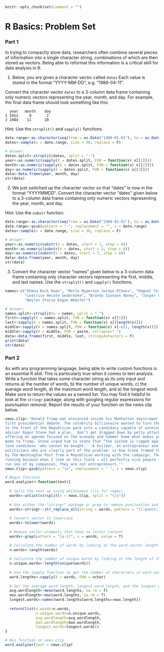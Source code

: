 ```r
knitr::opts_chunk$set(comment = "")
```

# R Basics: Problem Set

### Part 1

In trying to compactly store data, researchers often combine several pieces of information into a single character string, combinations of which are then stored as vectors.  Being able to reformat this information is a critical skill for data analysis in R.

1.  Below, you are given a character vector called `dates` Each value is stored in the format "YYYY-MM-DD", e.g. "1986-04-11".

Convert the character vector `dates` to a 3-column data frame containing only numeric vectors representing the year, month, and day. For example, the final data frame should look something like this:

```
  year   month    day
1 1912     8       2
2 1984    11      20
```

Hint: Use the ```strsplit()``` and ```sapply()``` functions.

```r
date.range<-as.character(seq(from = as.Date("1900-01-01"), to = as.Date("1999-12-31"), by = "1 day"))
dates<-sample(x = date.range, size = 30, replace = F)

# Answer:
dates.split<-strsplit(dates, split = "-")
year<-as.numeric(sapply(X = dates.split, FUN = function(x) x[[1]]))
month<-as.numeric(sapply(X = dates.split, FUN = function(x) x[[2]]))
day<-as.numeric(sapply(X = dates.split, FUN = function(x) x[[3]]))
data<-data.frame(year, month, day)
str(data)
```

2.  We just switched up the character vector so that "dates" is now in the format "YYYYMMDD". Convert the character vector "dates" given below to a 3-column data frame containing only numeric vectors representing the year, month, and day.

Hint: Use the `substr` function.

```r
date.range<-as.character(seq(from = as.Date("1900-01-01"), to = as.Date("1999-12-31"), by = "1 day"))
date.range<-gsub(pattern = "-", replacement = "", x = date.range)
dates<-sample(x = date.range, size = 30, replace = F)

# Answer:
year<-as.numeric(substr(x = dates, start = 1, stop = 4))
month<-as.numeric(substr(x = dates, start = 5, stop = 6))
day<-as.numeric(substr(x = dates, start = 7, stop = 8))
data<-data.frame(year, month, day)
str(data)
```

3.  Convert the character vector "names" given below to a 3-column data frame containing only character vectors representing the first, middle, and last names.  Use the ```strsplit()``` and ```sapply()``` functions.  

```r
names<-c("Shena Buck Keen", "Merle Hyperion Jordyn Ethans", "Raguel Totty May", "Peggie Walton",
         "Leatrice Hecate Seabrooke", "Brandy Sionann Abney", "Jasper Grey","Katherine Darian Kalie Butcher",
         "Waylon Stacie Eógan Webster")

# Answer:
names.split<-strsplit(x = names, split = " ")
first<-sapply(X = names.split, FUN = function(x) x[[1]])
last<-sapply(X = names.split, FUN = function(x) x[[length(x)]])
middle<-sapply(X = names.split, FUN = function(x) x[-c(1, length(x))])
middle<-sapply(X = middle, FUN = paste, collapse=" ")
data<-data.frame(first, middle, last, stringsAsFactors = F)
print(data)
str(data)
```

### Part 2

As with any programming language, being able to write custom functions is an essential R skill. This is particularly true when it comes to text analysis.  Write a function that takes some character string as its only input and returns a) the number of words, b) the number of unique words, c) the average word length, d) the maximum word length, and e) the longest word.  Make sure to return the values as a named list.  You may find it helpful to look at the ```stringr``` package, along with googling regular expressions for punctuation removal.  Report the results of your function on the news clip below.

```r
news.clip<-"Donald Trump was ensconced inside his Manhattan skyscraper early last week, preparing for his 
first presidential debate. The celebrity billionaire wanted to turn the summer fling that had catapulted him
to the front of the Republican pack into a candidacy capable of winning the White House — and his longtime 
adviser Roger Stone had a plan.  Don’t get dragged down by petty attacks, Stone counseled Trump, but begin 
offering an agenda focused on the economy and hammer home what makes you a singular candidate. In a 13-page 
memo to Trump, Stone urged him to state that “the system is rigged against the citizens” and that he is the 
lone candidate 'who cannot be bought.' 'A builder, an entrepreneur and a capitalist versus a bunch of 
politicians who are clearly part of the problem' is how Stone framed the contest in the document, obtained 
by The Washington Post from a Republican working with the campaign. The memo suggested a sound bite: 'I am 
running because when I look at this field — all perfectly nice people — I know that none of them could ever 
run one of my companies. They are not entrepreneurs.'"
news.clip<-gsub(pattern = "\n", replacement = " ", x = news.clip)

# Begin function
word.analyzer<-function(text){
  
  # Split the text up using whitespace (\\s for regex)
  words<-unlist(strsplit(x = news.clip, split = "\\s"))
  
  # Use either the "stringr" package or grep to remove punctuation and numbers
  words<-stringr::str_replace_all(string = words, pattern = "[[:punct:]]|[0-9]", replacement = "")
  
  # Convert vector to lowercase
  words<-tolower(words)
  
  # Remove vector elements that have no letter content
  words<-grep(pattern = "[a-z]", x = words, value = T)

  # Calculate the number of words by looking at the word vector length
  n.words<-length(words)
  
  # Calculate the number of unique words by looking at the length of the unique word vector
  n.unique.words<-length(unique(words))
  
  # Use the sapply function to get the number of characters in each word
  word.lengths<-sapply(X = words, FUN = nchar)
  
  # Get the average word length, longest word length, and the longest words
  avg.wordlength<-mean(word.lengths, na.rm = T)
  max.wordlength<-max(word.lengths, na.rm = T)
  longest.words<-names(word.lengths[word.lengths==max.length])
  
  return(list(n.words=n.words,
              n.unique.words=n.unique.words,
              avg.wordlength=avg.wordlength,
              max.wordlength=max.wordlength,
              longest.words=longest.words))
}

# Run function on news clip
word.analyzer(text = news.clip)
```

